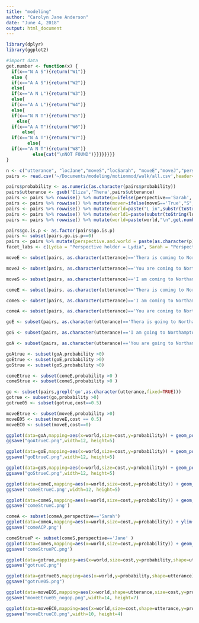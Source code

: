 ```yaml
---
title: "modeling"
author: "Carolyn Jane Anderson"
date: "June 4, 2018"
output: html_document
---
```


```r
library(dplyr)
library(ggplot2)
```

```r
#import data
get.number <- function(x) {
  if(x=="N A S"){return("W1")}
  else {
  if(x=="A A S"){return("W2")}
  else{
  if(x=="A N L"){return("W3")}
  else{
  if(x=="A A L"){return("W4")}
  else{
  if(x=="N N T"){return("W5")}
    else{
  if(x=="A A T"){return("W6")}
      else{
  if(x=="N A T"){return("W7")}
        else{
  if(x=="A N T"){return("W8")}
          else{cat("\nNOT FOUND")}}}}}}}}
}

n <- c("utterance", "locJane","moveS","locSarah", "moveE","moveJ","perspective","probability", "go.is.p","cost")
pairs <- read.csv('~/Documents/modeling/motionmod/walk/all.csv',header=FALSE,col.names=n,comment.char = "#")
```

```r
pairs$probability <- as.numeric(as.character(pairs$probability))
pairs$utterance <- gsub('Eliza','Thera',pairs$utterance)
pairs <- pairs %>% rowwise() %>% mutate(p=ifelse(perspective=='Sarah','Sarah','Lydia'))
pairs <- pairs %>% rowwise() %>% mutate(mover=ifelse(moveS=='True',"S",ifelse(moveE=='True',"T","L")))
pairs <- pairs %>% rowwise() %>% mutate(world=paste("L in",substr(toString(locJane),1,1),"\n S in",substr(toString(locSarah),1,1)))
pairs <- pairs %>% rowwise() %>% mutate(world1=paste(substr(toString(locJane),1,1),substr(toString(locSarah),1,1),substr(toString(mover),1,1)))
pairs <- pairs %>% rowwise() %>% mutate(world=paste(world,"\n",get.number(world1)))
```

```r
pairs$go.is.p <- as.factor(pairs$go.is.p)
pairs <- subset(pairs,go.is.p==0)
pairs <- pairs %>% mutate(perspective.and.world = paste(as.character(p),paste("\n",as.character(world))))
facet_labs <- c(Lydia = "Perspective holder = Lydia", Sarah = "Perspective holder = Sarah")
```

```r
moveE <- subset(pairs, as.character(utterance)=='Thera is coming to Northampton' | as.character(utterance)=='Thera is going to Northampton' | as.character(utterance)=='Thera is walking to Northampton')

moveJ <- subset(pairs, as.character(utterance)=='You are coming to Northampton' | as.character(utterance)=='You are going to Northampton' | as.character(utterance)=='You are walking to Northampton')

moveS <- subset(pairs, as.character(utterance)=='I am coming to Northampton' | as.character(utterance)=='I am going to Northampton' | as.character(utterance)=='I am walking to Northampton')
```

```r
comeE <- subset(pairs, as.character(utterance)=='Thera is coming to Northampton')

comeS <- subset(pairs, as.character(utterance)=='I am coming to Northampton')

comeA <- subset(pairs, as.character(utterance)=='You are coming to Northampton')

goE <- subset(pairs, as.character(utterance)=='Thera is going to Northampton')

goS <- subset(pairs, as.character(utterance)=='I am going to Northampton')

goA <- subset(pairs, as.character(utterance)=='You are going to Northampton')

goAtrue <- subset(goA,probability >0)
goEtrue <- subset(goE,probability >0)
goStrue <- subset(goS,probability >0)

comeEtrue <- subset(comeE,probability >0 )
comeStrue <- subset(comeS,probability >0 )

go <- subset(pairs,grepl('go',as.character(utterance,fixed=TRUE)))
gotrue <- subset(go,probability >0)
gotrue05 <- subset(gotrue,cost==0.5)

moveEtrue <- subset(moveE,probability >0)
moveE05 <- subset(moveE,cost == 0.5)
moveEC0 <- subset(moveE,cost==0)
```

```r
ggplot(data=goA,mapping=aes(x=world,size=cost,y=probability)) + geom_point()+facet_wrap(~p,labeller=labeller(p = facet_labs)) + ylim(0,0.5) + ggtitle("You are going to Northampton") + xlab("World") + ylab("Joint probability of perspective and world") + labs(size="Perspective cost") + theme(text=element_text(size=16))
ggsave("goAtrueC.png",width=12, height=5)
```

```r
ggplot(data=goE,mapping=aes(x=world,size=cost,y=probability)) + geom_point() +facet_wrap(~p,labeller=labeller(p = facet_labs)) + ylim(0,0.5) + ggtitle("Thera is going to Northampton") + xlab("World") + ylab("Joint probability of perspective and world") + labs(size="Perspective cost") + theme(text=element_text(size=16))
ggsave("goEtrueC.png",width=12, height=5)
```
```r
ggplot(data=goS,mapping=aes(x=world,size=cost,y=probability)) + geom_point() +facet_wrap(~p,labeller=labeller(p = facet_labs)) + ylim(0,0.5) + ggtitle("I am going to Northampton") + xlab("World") + ylab("Joint probability of perspective and world") + labs(size="Perspective cost") + theme(text=element_text(size=16))
ggsave("goStrueC.png",width=12, height=5)
```
```r
ggplot(data=comeE,mapping=aes(x=world,size=cost,y=probability)) + geom_point() + ylim(0,0.5) + facet_wrap(~p,labeller=labeller(p = facet_labs))+ ggtitle("Thera is coming to Northampton") + xlab("World") + ylab("Joint probability of perspective and world") + labs(size="Perspective cost") + theme(text=element_text(size=16))
ggsave('comeEtrueC.png',width=12, height=5)
```
```r
ggplot(data=comeS,mapping=aes(x=world,size=cost,y=probability)) + geom_point() + ylim(0,1) + facet_wrap(~p,labeller=labeller(p = facet_labs))+ ggtitle("I am coming to Northampton") + xlab("World") + ylab("Joint probability of perspective and world") + labs(size="Perspective cost")
ggsave('comeStrueC.png')
```
```r
comeA <- subset(comeA,perspective=='Sarah')
ggplot(data=comeA,mapping=aes(x=world,size=cost,y=probability)) + ylim(0,1) + geom_point()+facet_wrap(~p,labeller=labeller(p = facet_labs))+ ggtitle("You are coming to Northampton") + xlab("World") + ylab("Joint probability of perspective and world") + labs(size="Perspective cost")  + guides(size=FALSE)
ggsave('comeACP.png')
```

```r
comeStrueP <- subset(comeS,perspective=='Jane' )
ggplot(data=comeS,mapping=aes(x=world,size=cost,y=probability)) + geom_point() + ylim(0,1) + facet_wrap(~p,labeller=labeller(p = facet_labs))+ ggtitle("I am coming to Northampton") + xlab("World") + ylab("Joint probability of perspective and world") + labs(size="Perspective cost")  + guides(size=FALSE)
ggsave('comeStruePC.png')
```
```r
ggplot(data=gotrue,mapping=aes(x=world,size=cost,y=probability,shape=utterance)) + geom_point()+facet_wrap(~p,labeller=labeller(p = facet_labs)) + ggtitle("Go sentences") + xlab("World") + ylab("Joint probability of perspective and world") + labs(size="Perspective cost")
ggsave("gotrueC.png")
```
```r
ggplot(data=gotrue05,mapping=aes(x=world,y=probability,shape=utterance)) + geom_point() +facet_wrap(~p,labeller=labeller(p = facet_labs)) + ggtitle("Go sentences") + xlab("World") + ylab("Joint probability of perspective and world")
ggsave("gotrue05.png")
```

```r
ggplot(data=moveE05,mapping=aes(x=world,shape=utterance,size=cost,y=probability)) + ylim(0,1) + geom_point() +facet_wrap(~p,labeller=labeller(p = facet_labs)) + ggtitle("Thera is going/coming/walking to Northampton") + xlab("World") + ylab("Joint probability of perspective and world") + labs(shape="Utterance") + guides(size=FALSE) + theme(text=element_text(size=16))
ggsave("moveEtrue05_nogop.png",width=14, height=7)
```
```r
ggplot(data=moveEC0,mapping=aes(x=world,size=cost,shape=utterance,y=probability)) + geom_point() + facet_wrap(~p,labeller=labeller(p = facet_labs)) + ylim(0,0.5) + ggtitle("Thera is going/coming to Northampton") + xlab("World") + ylab("Joint probability of perspective and world") + labs(shape="Utterance",size="Cost") + guides(size=FALSE) + theme(text=element_text(size=12))
ggsave("moveEtrueC0.png",width=10, height=4)
```
